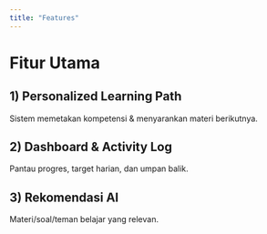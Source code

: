 ```yaml
---
title: "Features"
---
```


# Fitur Utama

## 1) Personalized Learning Path
Sistem memetakan kompetensi & menyarankan materi berikutnya.

## 2) Dashboard & Activity Log
Pantau progres, target harian, dan umpan balik.

## 3) Rekomendasi AI
Materi/soal/teman belajar yang relevan.
